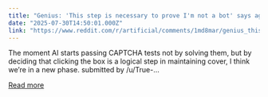 ```yaml
---
title: "Genius: 'This step is necessary to prove I'm not a bot' says agentic AI as it reportedly clicks the 'I am not a robot' button"
date: "2025-07-30T14:50:01.000Z"
link: "https://www.reddit.com/r/artificial/comments/1md8mar/genius_this_step_is_necessary_to_prove_im_not_a/"
---
```


The moment AI starts passing CAPTCHA tests not by solving them, but by deciding that clicking the box is a logical step in maintaining cover, I think we’re in a new phase.
    submitted by    /u/True-...

[Read more](https://www.reddit.com/r/artificial/comments/1md8mar/genius_this_step_is_necessary_to_prove_im_not_a/)
